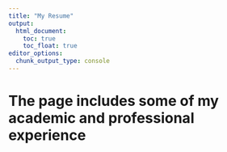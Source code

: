 ```yaml
---
title: "My Resume"
output: 
  html_document:
    toc: true
    toc_float: true
editor_options: 
  chunk_output_type: console
---
```


# The page includes some of my academic and professional experience


